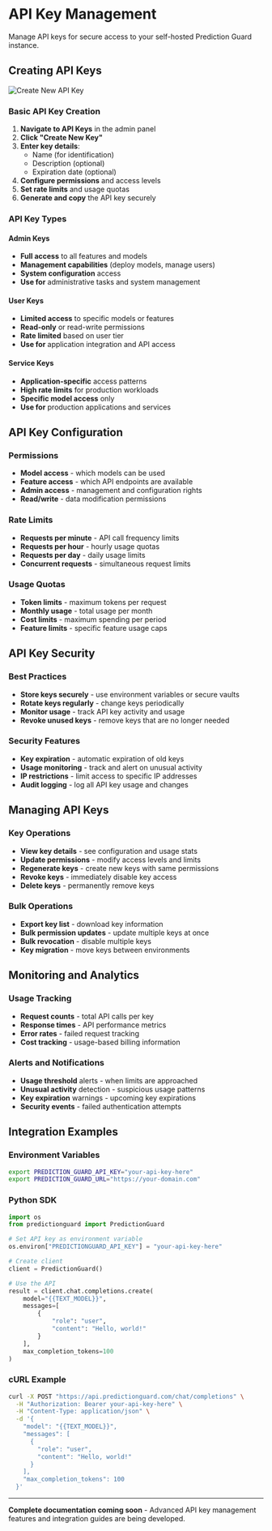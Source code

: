 # API Key Management

Manage API keys for secure access to your self-hosted Prediction Guard instance.

## Creating API Keys

![Create New API Key](./create-api-key-admin.png)

### Basic API Key Creation

1. **Navigate to API Keys** in the admin panel
2. **Click "Create New Key"**
3. **Enter key details**:
   - Name (for identification)
   - Description (optional)
   - Expiration date (optional)
4. **Configure permissions** and access levels
5. **Set rate limits** and usage quotas
6. **Generate and copy** the API key securely

### API Key Types

#### Admin Keys
- **Full access** to all features and models
- **Management capabilities** (deploy models, manage users)
- **System configuration** access
- **Use for** administrative tasks and system management

#### User Keys
- **Limited access** to specific models or features
- **Read-only** or read-write permissions
- **Rate limited** based on user tier
- **Use for** application integration and API access

#### Service Keys
- **Application-specific** access patterns
- **High rate limits** for production workloads
- **Specific model access** only
- **Use for** production applications and services

## API Key Configuration

### Permissions
- **Model access** - which models can be used
- **Feature access** - which API endpoints are available
- **Admin access** - management and configuration rights
- **Read/write** - data modification permissions

### Rate Limits
- **Requests per minute** - API call frequency limits
- **Requests per hour** - hourly usage quotas
- **Requests per day** - daily usage limits
- **Concurrent requests** - simultaneous request limits

### Usage Quotas
- **Token limits** - maximum tokens per request
- **Monthly usage** - total usage per month
- **Cost limits** - maximum spending per period
- **Feature limits** - specific feature usage caps

## API Key Security

### Best Practices
- **Store keys securely** - use environment variables or secure vaults
- **Rotate keys regularly** - change keys periodically
- **Monitor usage** - track API key activity and usage
- **Revoke unused keys** - remove keys that are no longer needed

### Security Features
- **Key expiration** - automatic expiration of old keys
- **Usage monitoring** - track and alert on unusual activity
- **IP restrictions** - limit access to specific IP addresses
- **Audit logging** - log all API key usage and changes

## Managing API Keys

### Key Operations
- **View key details** - see configuration and usage stats
- **Update permissions** - modify access levels and limits
- **Regenerate keys** - create new keys with same permissions
- **Revoke keys** - immediately disable key access
- **Delete keys** - permanently remove keys

### Bulk Operations
- **Export key list** - download key information
- **Bulk permission updates** - update multiple keys at once
- **Bulk revocation** - disable multiple keys
- **Key migration** - move keys between environments

## Monitoring and Analytics

### Usage Tracking
- **Request counts** - total API calls per key
- **Response times** - API performance metrics
- **Error rates** - failed request tracking
- **Cost tracking** - usage-based billing information

### Alerts and Notifications
- **Usage threshold** alerts - when limits are approached
- **Unusual activity** detection - suspicious usage patterns
- **Key expiration** warnings - upcoming key expirations
- **Security events** - failed authentication attempts

## Integration Examples

### Environment Variables
```bash
export PREDICTION_GUARD_API_KEY="your-api-key-here"
export PREDICTION_GUARD_URL="https://your-domain.com"
```

### Python SDK
```python
import os
from predictionguard import PredictionGuard

# Set API key as environment variable
os.environ["PREDICTIONGUARD_API_KEY"] = "your-api-key-here"

# Create client
client = PredictionGuard()

# Use the API
result = client.chat.completions.create(
    model="{{TEXT_MODEL}}",
    messages=[
        {
            "role": "user",
            "content": "Hello, world!"
        }
    ],
    max_completion_tokens=100
)
```

### cURL Example
```bash
curl -X POST "https://api.predictionguard.com/chat/completions" \
  -H "Authorization: Bearer your-api-key-here" \
  -H "Content-Type: application/json" \
  -d '{
    "model": "{{TEXT_MODEL}}",
    "messages": [
      {
        "role": "user",
        "content": "Hello, world!"
      }
    ],
    "max_completion_tokens": 100
  }'
```

---

**Complete documentation coming soon** - Advanced API key management features and integration guides are being developed.
